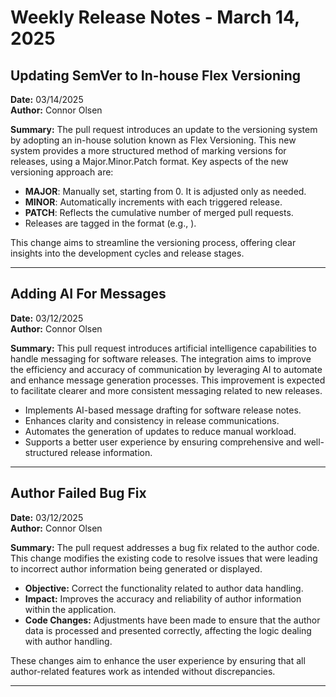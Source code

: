 # Weekly Release Notes - March 14, 2025



## Updating SemVer to In-house Flex Versioning

**Date:** 03/14/2025  
**Author:** Connor Olsen  

**Summary:**
The pull request introduces an update to the versioning system by adopting an in-house solution known as Flex Versioning. This new system provides a more structured method of marking versions for releases, using a Major.Minor.Patch format. Key aspects of the new versioning approach are:

- **MAJOR**: Manually set, starting from 0. It is adjusted only as needed.
- **MINOR**: Automatically increments with each triggered release.
- **PATCH**: Reflects the cumulative number of merged pull requests.
- Releases are tagged in the format  (e.g., ). 

This change aims to streamline the versioning process, offering clear insights into the development cycles and release stages.

---

## Adding AI For Messages

**Date:** 03/12/2025  
**Author:** Connor Olsen  

**Summary:**
This pull request introduces artificial intelligence capabilities to handle messaging for software releases. The integration aims to improve the efficiency and accuracy of communication by leveraging AI to automate and enhance message generation processes. This improvement is expected to facilitate clearer and more consistent messaging related to new releases.

- Implements AI-based message drafting for software release notes.
- Enhances clarity and consistency in release communications.
- Automates the generation of updates to reduce manual workload.
- Supports a better user experience by ensuring comprehensive and well-structured release information.

---

## Author Failed Bug Fix

**Date:** 03/12/2025  
**Author:** Connor Olsen  

**Summary:**
The pull request addresses a bug fix related to the author code. This change modifies the existing code to resolve issues that were leading to incorrect author information being generated or displayed. 

- **Objective:** Correct the functionality related to author data handling.
- **Impact:** Improves the accuracy and reliability of author information within the application.
- **Code Changes:** Adjustments have been made to ensure that the author data is processed and presented correctly, affecting the logic dealing with author handling. 

These changes aim to enhance the user experience by ensuring that all author-related features work as intended without discrepancies.

---
